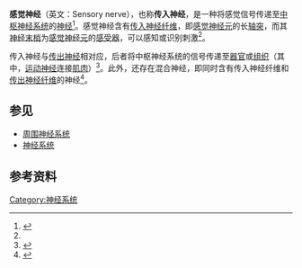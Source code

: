 {{Infobox nerve
| Name        = 感觉神经
| Latin       = nervus sensorius
| Image       =
| Caption     =
| Image2      =
| Caption2    =
}}
'''感觉神经'''（英文：Sensory nerve），也称'''传入神经'''，是一种将感觉信号传递至[[中枢神经系统|中枢神经系统]]的[[神经|神经]]<ref name=":1">{{Cite web|title=Sensory Nerve - an overview|url=https://www.sciencedirect.com/topics/veterinary-science-and-veterinary-medicine/sensory-nerve|accessdate=2021-02-19|work=|publisher=Science Direct|language=en|archive-date=2021-03-21|archive-url=https://web.archive.org/web/20210321143955/https://www.sciencedirect.com/topics/veterinary-science-and-veterinary-medicine/sensory-nerve|dead-url=no}}</ref>。感觉神经含有[[传入神经纤维|传入神经纤维]]，即[[感覺神經元|感觉神经元]]的长[[轴突|轴突]]，而其[[神经末梢|神经末梢]]为[[感覺神經元|感觉神经元]]的[[感受器|感受器]]，可以感知或识别刺激<ref name=":1" />。

传入神经与[[传出神经|传出神经]]相对应，后者将中枢神经系统的信号传递至[[器官|器官]]或[[组织_(生物学)|组织]]（其中，[[运动神经|运动神经]]连接[[肌肉|肌肉]]）<ref>{{Cite web|title=Motor Nerve - an overview|url=https://www.sciencedirect.com/topics/medicine-and-dentistry/motor-nerve|accessdate=2021-02-19|work=|publisher=Science Direct|language=en}}</ref>。此外，还存在混合神经，即同时含有传入神经纤维和[[传出神经纤维|传出神经纤维]]的神经<ref name=":0">{{Cite web|title=The Peripheral Nervous System|url=https://training.seer.cancer.gov/anatomy/nervous/organization/pns.html|accessdate=2021-02-19|work=|publisher=[[国家癌症研究所|国家癌症研究所]]|language=en|archive-date=2021-03-18|archive-url=https://web.archive.org/web/20210318024839/https://training.seer.cancer.gov/anatomy/nervous/organization/pns.html|dead-url=no}}</ref>。

== 参见 ==

* [[周围神经系统|周围神经系统]]
* [[神经系统|神经系统]]

== 参考资料 ==
<references />

{{神经系统}}
[[Category:神经系统|Category:神经系统]]